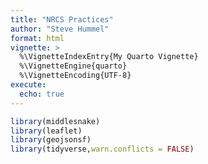 ```yaml
---
title: "NRCS Practices"
author: "Steve Hummel"
format: html
vignette: >
  %\VignetteIndexEntry{My Quarto Vignette}
  %\VignetteEngine{quarto}
  %\VignetteEncoding{UTF-8}
execute:
  echo: true
---
```


```r
library(middlesnake)
library(leaflet)
library(geojsonsf)
library(tidyverse,warn.conflicts = FALSE)
```

